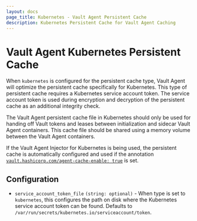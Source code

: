 ```yaml
---
layout: docs
page_title: Kubernetes - Vault Agent Persistent Cache
description: Kubernetes Persistent Cache for Vault Agent Caching
---
```


# Vault Agent Kubernetes Persistent Cache

When `kubernetes` is configured for the persistent cache type, Vault Agent will optimize the
persistent cache specifically for Kubernetes. This type of persistent cache requires a Kubernetes
service account token. The service account token is used during encryption and decryption of the
persistent cache as an additional integrity check.

The Vault Agent persistent cache file in Kubernetes should only be used for handing off Vault tokens
and leases between initialization and sidecar Vault Agent containers. This cache file should be shared
using a memory volume between the Vault Agent containers.

If the Vault Agent Injector for Kubernetes is being used, the persistent cache is automatically configured
and used if the annotation [`vault.hashicorp.com/agent-cache-enable: true`](/vault/docs/platform/k8s/injector/annotations#vault-hashicorp-com-agent-cache-enable) is set.

## Configuration

- `service_account_token_file` `(string: optional)` - When type is set to `kubernetes`,
  this configures the path on disk where the Kubernetes service account token can be found.
  Defaults to `/var/run/secrets/kubernetes.io/serviceaccount/token`.
